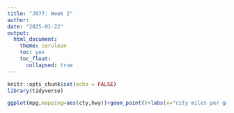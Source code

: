 ```yaml
---
title: "J677: Week 2"
author: 
date: "2025-01-22"
output: 
  html_document:
    theme: cerulean
    toc: yes
    toc_float:
      collapsed: true
---
```


```r
knitr::opts_chunk$set(echo = FALSE)
library(tidyverse)
```

```r
ggplot(mpg,mapping=aes(cty,hwy))+geom_point()+labs(x="city miles per gallon",y="highway miles per gallon",title = "Fig 1")
```


